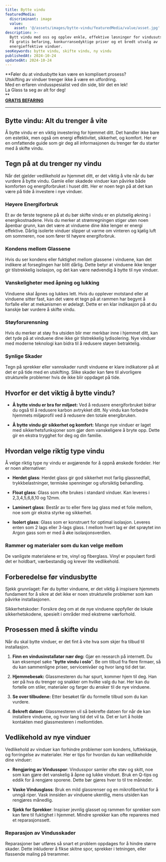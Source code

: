```yaml
---
title: Bytte vindu
featuredMedia:
  discriminant: image
  value:
    asset: '@/assets/images/bytte-vindu/featuredMedia/value/asset.jpg'
description: >-
  Bytt vindu med oss og opplev enkle, effektive løsninger for vindusutskifting.
  Få gratis befaring, konkurransedyktige priser og et bredt utvalg av
  energieffektive vinduer.
seoKeywords: bytte vindu, skifte vindu, ny vindu
publishedAt: 2024-10-24
updatedAt: 2024-10-24
---
```

**Føler du at vindusbytte kan være en komplisert prosess?\
Utskifting av vinduer trenger ikke å være en utfordring. \
Med en erfaren vindusspesialist ved din side, blir det en lek! \
La Glass ta seg av alt for deg!\
**\
&#x20;                                            [**GRATIS BEFARING**](https://www.glass.no/kontakt)&#x20;

---

## Bytte vindu: Alt du trenger å vite&#x20;

Å bytte vindu er en viktig investering for hjemmet ditt. Det handler ikke bare om estetikk, men også om energi effektivitet, sikkerhet, og komfort. Her er en omfattende guide som gir deg all informasjonen du trenger før du starter med å skifte vindu.

## Tegn på at du trenger ny vindu

Når det gjelder vedlikehold av hjemmet ditt, er det viktig å vite når du bør vurdere å bytte vindu. Gamle eller skadede vinduer kan påvirke både komforten og energiforbruket i huset ditt. Her er noen tegn på at det kan være på tide å investere i nye vinduer.

### Høyere Energiforbruk

Et av de første tegnene på at du bør skifte vindu er en plutselig økning i energikostnadene. Hvis du merker at strømregningen stiger uten noen åpenbar grunn, kan det være at vinduene dine ikke lenger er energi effektive. Dårlig isolerte vinduer slipper ut varme om vinteren og kjølig luft om sommeren, noe som fører til høyere energiforbruk.

### Kondens mellom Glassene

Hvis du ser kondens eller fuktighet mellom glassene i vinduene, kan det indikere at forseglingen har blitt dårlig. Dette betyr at vinduene ikke lenger gir tilstrekkelig isolasjon, og det kan være nødvendig å bytte til nye vinduer.

### Vanskeligheter med åpning og lukking

Vinduene skal åpnes og lukkes lett. Hvis du opplever motstand eller at vinduene sitter fast, kan det være et tegn på at rammen har begynt å forfalle eller at mekanismen er ødelagt. Dette er en klar indikasjon på at du kanskje bør vurdere å skifte vindu.

### Støyforurensning

Hvis du merker at støy fra utsiden blir mer merkbar inne i hjemmet ditt, kan det tyde på at vinduene dine ikke gir tilstrekkelig lydisolering. Nye vinduer med moderne teknologi kan bidra til å redusere støyen betraktelig.

### Synlige Skader

Tegn på sprekker eller vannskader rundt vinduene er klare indikatorer på at det er på tide med en utskifting. Slike skader kan føre til alvorligere strukturelle problemer hvis de ikke blir oppdaget på tide.

## Hvorfor er det viktig å bytte vindu?

* **Å bytte vindu er bra for miljøet:** Ved å redusere energiforbruket bidrar du også til å redusere karbon avtrykket ditt. Ny vindu kan forbedre hjemmets miljøprofil ved å redusere den totale energibruken.

* **Å bytte vindu gir sikkerhet og komfort:** Mange nye vinduer er laget med sikkerhetsfunksjoner som gjør dem vanskeligere å bryte opp. Dette gir en ekstra trygghet for deg og din familie.

## Hvordan velge riktig type vindu

Å velge riktig type ny vindu er avgjørende for å oppnå ønskede fordeler. Her er noen alternativer:

* **Herdet glass**: Herdet glass gir god sikkerhet mot farlig glassnedfall, trykkbelastninger, termiske spenninger og uforsiktig behandling.

* **Float glass**: Glass som ofte brukes i standard vinduer. Kan leveres i 2,3,4,5,6,8,10 og 12mm.

* **Laminert glass**: Består av to eller flere lag glass med et folie mellom, noe som gir ekstra styrke og sikkerhet.

* **Isolert glass**: Glass som er konstruert for optimal isolasjon. Leveres enten som 2 lags eller 3-lags glass. I mellom hvert lag er det sprøytet inn Argon gass som er med å øke isolasjonsverdien.

### **Rammer og materialer som du kan velge mellom**

De vanligste materialene er tre, vinyl og fiberglass. Vinyl er populært fordi det er holdbart, værbestandig og krever lite vedlikehold.

## Forberedelse før vindusbytte

Sjekk grunnlaget: Før du bytter vinduene, er det viktig å inspisere hjemmets fundament for å sikre at det ikke er noen strukturelle problemer som kan påvirke installasjonen.

Sikkerhetskoder: Forsikre deg om at de nye vinduene oppfyller de lokale sikkerhetskodene, spesielt i områder med ekstreme værforhold.

## Prosessen med å skifte vindu

Når du skal bytte vinduer, er det fint å vite hva som skjer fra tilbud til installasjon.

1. **Finn en vindusinstallatør nær deg:** Gjør en research på internett. Du kan eksempel søke "**bytte vindu i oslo**". Be om tilbud fra flere firmaer, så du kan sammenligne priser, servicenivåer og hvor lang tid det tar.&#x20;

2. **Hjemmebesøk:** Glassmesteren du har spurt, kommer hjem til deg. Han ser på hva du trenger og snakker om hvilke valg du har. Her kan du fortelle om stiler, materialer og farger du ønsker til de nye vinduene.&#x20;

3. **Se over tilbudene:** Etter besøket får du formelle tilbud som du kan vurdere.&#x20;

4. **Bekreft datoer:** Glassmesteren vil så bekrefte datoen for når de kan installere vinduene, og hvor lang tid det vil ta. Det er lurt å holde kontakten med glassmesteren i mellomtiden.

## Vedlikehold av nye vinduer

Vedlikehold av vinduer kan forhindre problemer som kondens, luftlekkasje, og forringelse av materialer. Her er tips for hvordan du kan vedlikeholde dine vinduer:

* **Rengjøring av Vindusspor**: Vindusspor samler ofte støv og skitt, noe som kan gjøre det vanskelig å åpne og lukke vinduet. Bruk en Q-tips og eddik for å rengjøre sporene. Dette bør gjøres hver to til tre måneder.

* **Vaske Vindusglass**: Bruk en mild glassrenser og en mikrofiberklut for å unngå riper. Vask innsiden av vinduene ukentlig, mens utsiden kan rengjøres månedlig.

* **Sjekk for Sprekker**: Inspiser jevnlig glasset og rammen for sprekker som kan føre til fuktighet i hjemmet. Mindre sprekker kan ofte repareres med et reparasjonssett.

### Reparasjon av Vindusskader

Reparasjoner bør utføres så snart et problem oppdages for å hindre større skader. Dette inkluderer å fikse skitne spor, sprekker i tetningen, eller flassende maling på trerammer.
